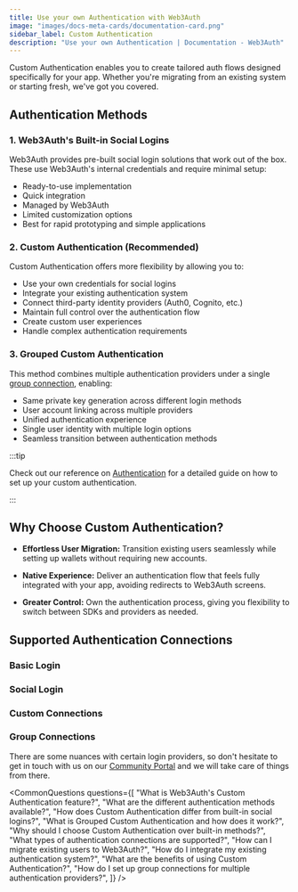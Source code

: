 ```yaml
---
title: Use your own Authentication with Web3Auth
image: "images/docs-meta-cards/documentation-card.png"
sidebar_label: Custom Authentication
description: "Use your own Authentication | Documentation - Web3Auth"
---
```




Custom Authentication enables you to create tailored auth flows designed specifically for your app.
Whether you're migrating from an existing system or starting fresh, we've got you covered.

## Authentication Methods

### 1. Web3Auth's Built-in Social Logins

Web3Auth provides pre-built social login solutions that work out of the box. These use Web3Auth's
internal credentials and require minimal setup:

- Ready-to-use implementation
- Quick integration
- Managed by Web3Auth
- Limited customization options
- Best for rapid prototyping and simple applications

### 2. Custom Authentication (Recommended)

Custom Authentication offers more flexibility by allowing you to:

- Use your own credentials for social logins
- Integrate your existing authentication system
- Connect third-party identity providers (Auth0, Cognito, etc.)
- Maintain full control over the authentication flow
- Create custom user experiences
- Handle complex authentication requirements

### 3. Grouped Custom Authentication

This method combines multiple authentication providers under a single
[group connection](/authentication/group-connections), enabling:

- Same private key generation across different login methods
- User account linking across multiple providers
- Unified authentication experience
- Single user identity with multiple login options
- Seamless transition between authentication methods

:::tip

Check out our reference on [Authentication](/authentication) for a detailed guide on how to set up
your custom authentication.

:::

## Why Choose Custom Authentication?

- **Effortless User Migration:** Transition existing users seamlessly while setting up wallets
  without requiring new accounts.

- **Native Experience:** Deliver an authentication flow that feels fully integrated with your app,
  avoiding redirects to Web3Auth screens.

- **Greater Control:** Own the authentication process, giving you flexibility to switch between SDKs
  and providers as needed.

## Supported Authentication Connections

### Basic Login

<BasicConnections />

### Social Login

<SocialConnections />

### Custom Connections

<CustomConnections />

### Group Connections

<GroupConnections />

There are some nuances with certain login providers, so don't hesitate to get in touch with us on
our [Community Portal](https://web3auth.io/community) and we will take care of things from there.

<CommonQuestions
  questions={[
    "What is Web3Auth's Custom Authentication feature?",
    "What are the different authentication methods available?",
    "How does Custom Authentication differ from built-in social logins?",
    "What is Grouped Custom Authentication and how does it work?",
    "Why should I choose Custom Authentication over built-in methods?",
    "What types of authentication connections are supported?",
    "How can I migrate existing users to Web3Auth?",
    "How do I integrate my existing authentication system?",
    "What are the benefits of using Custom Authentication?",
    "How do I set up group connections for multiple authentication providers?",
  ]}
/>
